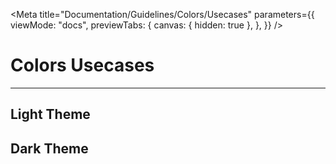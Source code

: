 
<Meta
    title="Documentation/Guidelines/Colors/Usecases"
    parameters={{
        viewMode: "docs",
        previewTabs: {
            canvas: { hidden: true },
        },
    }}
/>

# Colors Usecases

---

## Light Theme

<Canvas>
    <ColorPalette>
        <ColorItem
            title="Surfaces"
            subtitle="Light"
            colors={{
                Primary: useTheme().colors.palette.inseeGray["100"],
                Secondary: useTheme().colors.palette.inseeGray["white"],
                Tertiary: useTheme().colors.palette.inseeGray["200"],
                Button1: useTheme().colors.palette.inseeBlue["700"],
                Button2: useTheme().colors.palette.inseeGray["100"],
            }}
        />
        <ColorItem
            title="Typography"
            subtitle="Light"
            colors={{
                Primary: useTheme().colors.palette.inseeBlue["700"],
                Secondary: useTheme().colors.palette.inseeGray["700"],
                Tertiary: useTheme().colors.palette.inseeGray["600"],
                Hint: useTheme().colors.palette.inseeGray["400"],
                Button1: useTheme().colors.palette.inseeBlue["700"],
                Button2: useTheme().colors.palette.inseeGray["100"],
            }}
        />
        <ColorItem
            title="Accent"
            subtitle="Light"
            colors={{
                Dark: useTheme().colors.palette.inseeYellow["700"],
                Main: useTheme().colors.palette.inseeYellow["500"],
                Light: useTheme().colors.palette.inseeYellow["200"],
                MainAlpha20: changeColorOpacity({
                    "color": useTheme().colors.palette.inseeYellow["500"],
                    "opacity": 0.2,
                }),
                MainAlpha10: changeColorOpacity({
                    "color": useTheme().colors.palette.inseeYellow["500"],
                    "opacity": 0.1,
                }),
                MainAlpha5: changeColorOpacity({
                    "color": useTheme().colors.palette.inseeYellow["500"],
                    "opacity": 0.07,
                }),
            }}
        />
        <ColorItem
            title="Positive"
            subtitle="Light"
            colors={{
                Dark: useTheme().colors.palette.inseeGreen["700"],
                Main: useTheme().colors.palette.inseeGreen["500"],
                Light: useTheme().colors.palette.inseeGreen["300"],
                Background: useTheme().colors.palette.inseeGreen["100"],
                MainAlpha10: changeColorOpacity({
                    "color": useTheme().colors.palette.inseeGreen["500"],
                    "opacity": 0.1,
                }),
            }}
        />
        <ColorItem
            title="Negative"
            subtitle="Light"
            colors={{
                Dark: useTheme().colors.palette.inseeRed["700"],
                Main: useTheme().colors.palette.inseeRed["500"],
                Light: useTheme().colors.palette.inseeRed["300"],
                Background: useTheme().colors.palette.inseeRed["100"],
                MainAlpha10: changeColorOpacity({
                    "color": useTheme().colors.palette.inseeRed["500"],
                    "opacity": 0.1,
                }),
            }}
        />
        <ColorItem
            title="Warning"
            subtitle="Light"
            colors={{
                Dark: useTheme().colors.palette.inseeYellow["700"],
                Main: useTheme().colors.palette.inseeYellow["500"],
                Light: useTheme().colors.palette.inseeYellow["300"],
                Background: useTheme().colors.palette.inseeYellow["100"],
                MainAlpha10: changeColorOpacity({
                    "color": useTheme().colors.palette.inseeYellow["500"],
                    "opacity": 0.1,
                }),
            }}
        />
        <ColorItem
            title="Info"
            subtitle="Light"
            colors={{
                Dark: useTheme().colors.palette.inseeBlue["700"],
                Main: useTheme().colors.palette.inseeBlue["500"],
                Light: useTheme().colors.palette.inseeBlue["300"],
                Background: useTheme().colors.palette.inseeBlue["100"],
                MainAlpha10: changeColorOpacity({
                    "color": useTheme().colors.palette.inseeBlue["500"],
                    "opacity": 0.1,
                }),
            }}
        />
    </ColorPalette>
</Canvas>

## Dark Theme

<Canvas>
    <ColorPalette>
        <ColorItem
            title="Surfaces"
            subtitle="Dark"
            colors={{
                Primary: useTheme().colors.palette.inseeGray["100"],
                Secondary: useTheme().colors.palette.inseeGray["800"],
                Tertiary: useTheme().colors.palette.inseeGray["700"],
                Button1: useTheme().colors.palette.inseeGray["100"],
                Button2: useTheme().colors.palette.inseeGray["400"],
            }}
        />
        <ColorItem
            title="Typography"
            subtitle="Dark"
            colors={{
                Primary: useTheme().colors.palette.inseeGray["100"],
                Secondary: useTheme().colors.palette.inseeGray["300"],
                Tertiary: useTheme().colors.palette.inseeGray["500"],
                Hint: useTheme().colors.palette.inseeGray["600"],
                Button1: useTheme().colors.palette.inseeBlue["700"],
                Button2: useTheme().colors.palette.inseeBlue["700"],
            }}
        />
        <ColorItem
            title="Accent"
            subtitle="Dark"
            colors={{
                Dark: useTheme().colors.palette.inseeYellow["200"],
                Main: useTheme().colors.palette.inseeYellow["500"],
                Light: useTheme().colors.palette.inseeYellow["700"],
                MainAlpha20: changeColorOpacity({
                    "color": useTheme().colors.palette.inseeYellow["500"],
                    "opacity": 0.2,
                }),
                MainAlpha10: changeColorOpacity({
                    "color": useTheme().colors.palette.inseeYellow["500"],
                    "opacity": 0.1,
                }),
                MainAlpha5: changeColorOpacity({
                    "color": useTheme().colors.palette.inseeYellow["500"],
                    "opacity": 0.07,
                }),
            }}
        />
        <ColorItem
            title="Positive"
            subtitle="Dark"
            colors={{
                Dark: useTheme().colors.palette.inseeGreen["100"],
                Main: useTheme().colors.palette.inseeGreen["400"],
                Light: useTheme().colors.palette.inseeGreen["500"],
                Background: useTheme().colors.palette.inseeGreen["900"],
                MainAlpha10: changeColorOpacity({
                    "color": useTheme().colors.palette.inseeGreen["400"],
                    "opacity": 0.1,
                }),
            }}
        />
        <ColorItem
            title="Negative"
            subtitle="Dark"
            colors={{
                Dark: useTheme().colors.palette.inseeRed["100"],
                Main: useTheme().colors.palette.inseeRed["400"],
                Light: useTheme().colors.palette.inseeRed["500"],
                Background: useTheme().colors.palette.inseeRed["900"],
                MainAlpha10: changeColorOpacity({
                    "color": useTheme().colors.palette.inseeRed["400"],
                    "opacity": 0.1,
                }),
            }}
        />
        <ColorItem
            title="Warning"
            subtitle="Dark"
            colors={{
                Dark: useTheme().colors.palette.inseeYellow["100"],
                Main: useTheme().colors.palette.inseeYellow["400"],
                Light: useTheme().colors.palette.inseeYellow["500"],
                Background: useTheme().colors.palette.inseeYellow["900"],
                MainAlpha10: changeColorOpacity({
                    "color": useTheme().colors.palette.inseeYellow["400"],
                    "opacity": 0.1,
                }),
            }}
        />
        <ColorItem
            title="Info"
            subtitle="Dark"
            colors={{
                Dark: useTheme().colors.palette.inseeBlue["100"],
                Main: useTheme().colors.palette.inseeBlue["400"],
                Light: useTheme().colors.palette.inseeBlue["500"],
                Background: useTheme().colors.palette.inseeBlue["900"],
                MainAlpha10: changeColorOpacity({
                    "color": useTheme().colors.palette.inseeBlue["400"],
                    "opacity": 0.1,
                }),
            }}
        />
    </ColorPalette>
</Canvas>
